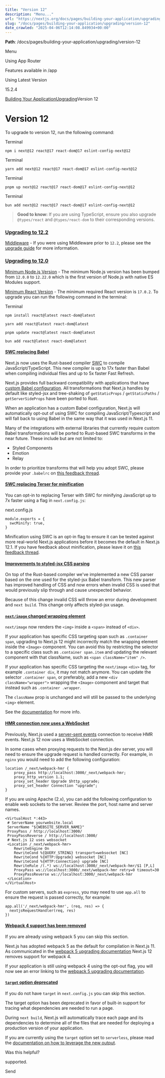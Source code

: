 ---
title: "Version 12"
description: "Menu..."
url: "https://nextjs.org/docs/pages/building-your-application/upgrading/version-12"
slug: "/docs/pages/building-your-application/upgrading/version-12"
date_crawled: "2025-04-06T12:14:08.849934+00:00"
---

**Path**: /docs/pages/building-your-application/upgrading/version-12

Menu

Using App Router

Features available in /app

Using Latest Version

15.2.4

[Building Your Application](/docs/pages/building-your-application)[Upgrading](/docs/pages/building-your-application/upgrading)Version 12

# Version 12

To upgrade to version 12, run the following command:

Terminal

```
npm i next@12 react@17 react-dom@17 eslint-config-next@12
```

Terminal

```
yarn add next@12 react@17 react-dom@17 eslint-config-next@12
```

Terminal

```
pnpm up next@12 react@17 react-dom@17 eslint-config-next@12
```

Terminal

```
bun add next@12 react@17 react-dom@17 eslint-config-next@12
```

> **Good to know:** If you are using TypeScript, ensure you also upgrade `@types/react` and `@types/react-dom` to their corresponding versions.

### [Upgrading to 12.2](#upgrading-to-122)

[Middleware](/docs/messages/middleware-upgrade-guide) - If you were using Middleware prior to `12.2`, please see the [upgrade guide](/docs/messages/middleware-upgrade-guide) for more information.

### [Upgrading to 12.0](#upgrading-to-120)

[Minimum Node.js Version](https://nodejs.org/en/) - The minimum Node.js version has been bumped from `12.0.0` to `12.22.0` which is the first version of Node.js with native ES Modules support.

[Minimum React Version](https://react.dev/learn/add-react-to-an-existing-project) - The minimum required React version is `17.0.2`. To upgrade you can run the following command in the terminal:

Terminal

```
npm install react@latest react-dom@latest
 
yarn add react@latest react-dom@latest
 
pnpm update react@latest react-dom@latest
 
bun add react@latest react-dom@latest
```

#### [SWC replacing Babel](#swc-replacing-babel)

Next.js now uses the Rust-based compiler [SWC](https://swc.rs/) to compile JavaScript/TypeScript. This new compiler is up to 17x faster than Babel when compiling individual files and up to 5x faster Fast Refresh.

Next.js provides full backward compatibility with applications that have [custom Babel configuration](/docs/pages/building-your-application/configuring/babel). All transformations that Next.js handles by default like styled-jsx and tree-shaking of `getStaticProps` / `getStaticPaths` / `getServerSideProps` have been ported to Rust.

When an application has a custom Babel configuration, Next.js will automatically opt-out of using SWC for compiling JavaScript/Typescript and will fall back to using Babel in the same way that it was used in Next.js 11.

Many of the integrations with external libraries that currently require custom Babel transformations will be ported to Rust-based SWC transforms in the near future. These include but are not limited to:

* Styled Components
* Emotion
* Relay

In order to prioritize transforms that will help you adopt SWC, please provide your `.babelrc` on [this feedback thread](https://github.com/vercel/next.js/discussions/30174).

#### [SWC replacing Terser for minification](#swc-replacing-terser-for-minification)

You can opt-in to replacing Terser with SWC for minifying JavaScript up to 7x faster using a flag in `next.config.js`:

next.config.js

```
module.exports = {
  swcMinify: true,
}
```

Minification using SWC is an opt-in flag to ensure it can be tested against more real-world Next.js applications before it becomes the default in Next.js 12.1. If you have feedback about minification, please leave it on [this feedback thread](https://github.com/vercel/next.js/discussions/30237).

#### [Improvements to styled-jsx CSS parsing](#improvements-to-styled-jsx-css-parsing)

On top of the Rust-based compiler we've implemented a new CSS parser based on the one used for the styled-jsx Babel transform. This new parser has improved handling of CSS and now errors when invalid CSS is used that would previously slip through and cause unexpected behavior.

Because of this change invalid CSS will throw an error during development and `next build`. This change only affects styled-jsx usage.

#### [`next/image` changed wrapping element](#nextimage-changed-wrapping-element)

`next/image` now renders the `<img>` inside a `<span>` instead of `<div>`.

If your application has specific CSS targeting span such as `.container span`, upgrading to Next.js 12 might incorrectly match the wrapping element inside the `<Image>` component. You can avoid this by restricting the selector to a specific class such as `.container span.item` and updating the relevant component with that className, such as `<span className="item" />`.

If your application has specific CSS targeting the `next/image` `<div>` tag, for example `.container div`, it may not match anymore. You can update the selector `.container span`, or preferably, add a new `<div className="wrapper">` wrapping the `<Image>` component and target that instead such as `.container .wrapper`.

The `className` prop is unchanged and will still be passed to the underlying `<img>` element.

See the [documentation](/docs/pages/building-your-application/optimizing/images#styling) for more info.

#### [HMR connection now uses a WebSocket](#hmr-connection-now-uses-a-websocket)

Previously, Next.js used a [server-sent events](https://developer.mozilla.org/docs/Web/API/Server-sent_events) connection to receive HMR events. Next.js 12 now uses a WebSocket connection.

In some cases when proxying requests to the Next.js dev server, you will need to ensure the upgrade request is handled correctly. For example, in `nginx` you would need to add the following configuration:

```
location /_next/webpack-hmr {
    proxy_pass http://localhost:3000/_next/webpack-hmr;
    proxy_http_version 1.1;
    proxy_set_header Upgrade $http_upgrade;
    proxy_set_header Connection "upgrade";
}
```

If you are using Apache (2.x), you can add the following configuration to enable web sockets to the server. Review the port, host name and server names.

```
<VirtualHost *:443>
 # ServerName yourwebsite.local
 ServerName "${WEBSITE_SERVER_NAME}"
 ProxyPass / http://localhost:3000/
 ProxyPassReverse / http://localhost:3000/
 # Next.js 12 uses websocket
 <Location /_next/webpack-hmr>
    RewriteEngine On
    RewriteCond %{QUERY_STRING} transport=websocket [NC]
    RewriteCond %{HTTP:Upgrade} websocket [NC]
    RewriteCond %{HTTP:Connection} upgrade [NC]
    RewriteRule /(.*) ws://localhost:3000/_next/webpack-hmr/$1 [P,L]
    ProxyPass ws://localhost:3000/_next/webpack-hmr retry=0 timeout=30
    ProxyPassReverse ws://localhost:3000/_next/webpack-hmr
 </Location>
</VirtualHost>

```

For custom servers, such as `express`, you may need to use `app.all` to ensure the request is passed correctly, for example:

```
app.all('/_next/webpack-hmr', (req, res) => {
  nextjsRequestHandler(req, res)
})
```

#### [Webpack 4 support has been removed](#webpack-4-support-has-been-removed)

If you are already using webpack 5 you can skip this section.

Next.js has adopted webpack 5 as the default for compilation in Next.js 11. As communicated in the [webpack 5 upgrading documentation](/docs/messages/webpack5) Next.js 12 removes support for webpack 4.

If your application is still using webpack 4 using the opt-out flag, you will now see an error linking to the [webpack 5 upgrading documentation](/docs/messages/webpack5).

#### [`target` option deprecated](#target-option-deprecated)

If you do not have `target` in `next.config.js` you can skip this section.

The target option has been deprecated in favor of built-in support for tracing what dependencies are needed to run a page.

During `next build`, Next.js will automatically trace each page and its dependencies to determine all of the files that are needed for deploying a production version of your application.

If you are currently using the `target` option set to `serverless`, please read the [documentation on how to leverage the new output](/docs/pages/api-reference/config/next-config-js/output).

Was this helpful?

supported.

Send